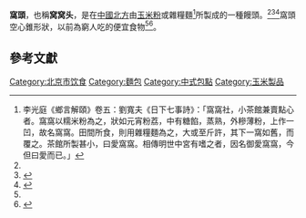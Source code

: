 {{Infobox prepared food
| name             = 窝头
| image            = 窝窝头 (7376312092).jpg
| caption          = 
| alternate_name   = 窝窝头
| country          = 中國(明朝)
| region           = [[北京|北京]]<ref name="中国粮食经济">{{cite journal |title=慈禧与窝窝头 |journal=《中国粮食经济》 |date=2005年7期 |accessdate=2018-10-24}}</ref>
| creator          = 
| course           = 
| type             = 
| served           = 
| main_ingredient  =
| variations       = 
| calories         = 
| other            = 
}}
{{Chinese|t=窩頭|s=窝头|p=wō tóu|w=wo-t'ou}}


'''窩頭'''，也稱'''窝窝头'''，是在[[中國北方|中國北方]]由[[玉米粉|玉米粉]]或雜糧麵<ref>李光庭《鄉言解頤》卷五：劉寬夫《日下七事詩》：「窩窩社，小茶館兼賣點心者。窩窩以糯米粉為之，狀如元宵粉荔，中有糖餡，蒸熟，外糝薄粉，上作一凹，故名窩窩。田間所食，則用雜糧麵為之，大或至斤許，其下一窩如舊，而覆之。茶館所製甚小，曰愛窩窩。相傳明世中宮有嗜之者，因名御愛窩窩，今但曰愛而已。」</ref>所製成的一種饅頭。<ref name="中国粮食经济" /><ref name="食品与健康">{{cite journal |author1=通庆楼主 |title=莫忘了吃窝窝头 |journal=《食品与健康》 |date=2013年12期 |accessdate=2018-10-24}}</ref><ref>{{cite journal |author1=胡淼 |title=玉米面窝窝头 |journal=《江苏政协》 |date=1999年03期 |accessdate=2018-10-24}}</ref>窩頭空心錐形狀，以前為窮人吃的便宜食物<ref name="食品与健康" /><ref>{{cite journal |author1=庄志强 |title=窝窝头 |journal=《吐鲁番》 |date=2007年02期 |accessdate=2018-10-24}}</ref>。

== 參考文獻 ==
{{Reflist|2}}

[[Category:北京市饮食|Category:北京市饮食]]
[[Category:麵包|Category:麵包]]
[[Category:中式包點|Category:中式包點]]
[[Category:玉米製品|Category:玉米製品]]